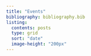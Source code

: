 ```yaml
---
title: "Events"
bibliography: bibliography.bib
listing:
  contents: posts
  type: grid
  sort: "date"
  image-height: "200px"
---
```

